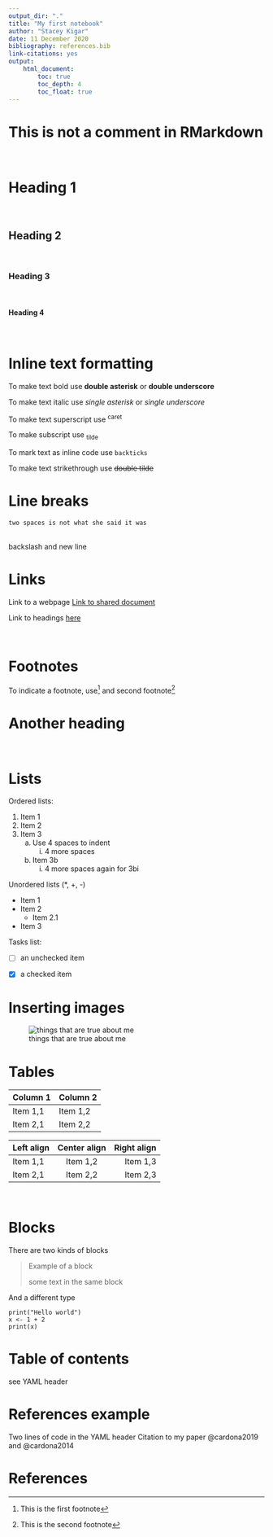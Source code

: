 ```yaml
---
output_dir: "."
title: "My first notebook"
author: "Stacey Kigar"
date: 11 December 2020
bibliography: references.bib
link-citations: yes
output:
    html_document:
        toc: true
        toc_depth: 4
        toc_float: true
---
```

# This is not a comment in RMarkdown
<!-- This is a comment -->

<!-- Headings -->
\

# Heading 1 {#heading1}
\

## Heading 2
\

### Heading 3
\

#### Heading 4
\

# Inline text formatting

To make text bold use **double asterisk** or __double underscore__

To make text italic use *single asterisk* or _single underscore_

To make text superscript use ^caret^

To make subscript use ~tilde~

To mark text as inline code use `backticks`

To make text strikethrough use ~~double tilde~~

# Line breaks

    two spaces is not what she said it was
\
backslash and new line
\


# Links

Link to a webpage [Link to shared document](https://docs.google.com/document/d/1N8gPLlwWvviLO4S4v5DgsZrafEeV2r4IeHu3KHDrWNc/edit#)

Link to headings [here](#heading1)

\

# Footnotes

To indicate a footnote, use[^1] and second footnote[^2]
\


# Another heading

\

# Lists

Ordered lists:

1. Item 1
2. Item 2
3. Item 3
    a. Use 4 spaces to indent
        i. 4 more spaces
    b. Item 3b
        i. 4 more spaces again for 3bi
            
Unordered lists (*, +, -)

* Item 1
* Item 2
    * Item 2.1
* Item 3

Tasks list:

- [ ] an unchecked item

- [x] a checked item

<!-- this will be rendered in github, but is an issue for R to html -->

# Inserting images


![things that are true about me](img/39155871_10217212869738248_1011755365630476288_n.jpg)

# Tables

| Column 1 | Column 2 |
|----------|----------|
| Item 1,1 | Item 1,2 |
| Item 2,1 | Item 2,2 |

| Left align | Center align | Right align |
|:-----------|:------------:|------------:|
| Item 1,1   | Item 1,2     | Item 1,3
| Item 2,1   | Item 2,2     | Item 2,3


\

# Blocks

There are two kinds of blocks

> Example of a block
>
> some text in the same block
\


And a different type
```
print("Hello world")
x <- 1 + 2
print(x)
```

# Table of contents
see YAML header

# References example
Two lines of code in the YAML header
Citation to my paper @cardona2019 and @cardona2014

# References



[^1]: This is the first footnote
[^2]: This is the second footnote
